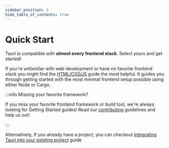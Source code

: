 ```yaml
---
sidebar_position: 3
hide_table_of_contents: true
---
```



# Quick Start

Tauri is compatible with **almost every frontend stack**. Select yours and get started!

If you're unfamiliar with web development or have no favorite frontend stack you might find the [HTML/CSS/JS] guide the most helpful. It guides you through getting started with the most minimal frontend setup possible using either Node or Cargo.

<DocCardList items={useCurrentSidebarCategory().items} />

:::info Missing your favorite framework?

If you miss your favorite frontend framework or build tool, we're always looking for Getting Started guides! Read our [contributing] guidelines and help us out!

:::

Alternatively, If you already have a project, you can checkout [Integrating Tauri into your existing project] guide

[Integrating Tauri into your existing project]: ../integrate-tauri
[html/css/js]: ./html-css-js.mdx
[contributing]: https://github.com/tauri-apps/tauri/blob/dev/.github/CONTRIBUTING.md
